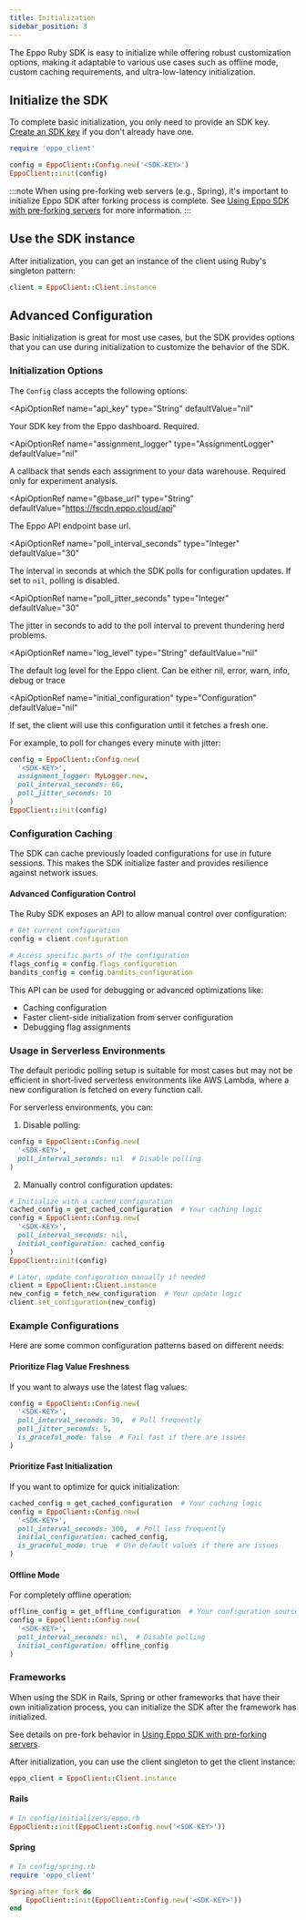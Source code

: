 ```yaml
---
title: Initialization
sidebar_position: 3
---
```



The Eppo Ruby SDK is easy to initialize while offering robust customization options, making it adaptable to various use cases such as offline mode, custom caching requirements, and ultra-low-latency initialization.

## Initialize the SDK

To complete basic initialization, you only need to provide an SDK key. [Create an SDK key](/sdks/sdk-keys) if you don't already have one.

```ruby
require 'eppo_client'

config = EppoClient::Config.new('<SDK-KEY>')
EppoClient::init(config)
```

:::note
When using pre-forking web servers (e.g., Spring), it's important to initialize Eppo SDK after forking process is complete. See [Using Eppo SDK with pre-forking servers](/sdks/preforking/) for more information.
:::

## Use the SDK instance

After initialization, you can get an instance of the client using Ruby's singleton pattern:

```ruby
client = EppoClient::Client.instance
```

## Advanced Configuration

Basic initialization is great for most use cases, but the SDK provides options that you can use during initialization to customize the behavior of the SDK.

### Initialization Options

The `Config` class accepts the following options:

<ApiOptionRef 
  name="api_key"
  type="String"
  defaultValue="nil"
>

Your SDK key from the Eppo dashboard. Required.
</ApiOptionRef>

<ApiOptionRef 
  name="assignment_logger"
  type="AssignmentLogger"
  defaultValue="nil"
>

A callback that sends each assignment to your data warehouse. Required only for experiment analysis.
</ApiOptionRef>

<ApiOptionRef 
  name="@base_url"
  type="String"
  defaultValue="https://fscdn.eppo.cloud/api"
>

The Eppo API endpoint base url.
</ApiOptionRef>

<ApiOptionRef 
  name="poll_interval_seconds"
  type="Integer"
  defaultValue="30"
>

The interval in seconds at which the SDK polls for configuration updates. If set to `nil`, polling is disabled.
</ApiOptionRef>

<ApiOptionRef 
  name="poll_jitter_seconds"
  type="Integer"
  defaultValue="30"
>

The jitter in seconds to add to the poll interval to prevent thundering herd problems.
</ApiOptionRef>

<ApiOptionRef 
  name="log_level"
  type="String"
  defaultValue="nil"
>

The default log level for the Eppo client. Can be either nil, error, warn, info, debug or trace
</ApiOptionRef>

<ApiOptionRef 
  name="initial_configuration"
  type="Configuration"
  defaultValue="nil"
>

If set, the client will use this configuration until it fetches a fresh one.
</ApiOptionRef>

For example, to poll for changes every minute with jitter:

```ruby
config = EppoClient::Config.new(
  '<SDK-KEY>',
  assignment_logger: MyLogger.new,
  poll_interval_seconds: 60,
  poll_jitter_seconds: 10
)
EppoClient::init(config)
```

### Configuration Caching

The SDK can cache previously loaded configurations for use in future sessions. This makes the SDK initialize faster and provides resilience against network issues.

#### Advanced Configuration Control

The Ruby SDK exposes an API to allow manual control over configuration:

```ruby
# Get current configuration
config = client.configuration

# Access specific parts of the configuration
flags_config = config.flags_configuration
bandits_config = config.bandits_configuration
```

This API can be used for debugging or advanced optimizations like:
- Caching configuration
- Faster client-side initialization from server configuration
- Debugging flag assignments

### Usage in Serverless Environments

The default periodic polling setup is suitable for most cases but may not be efficient in short-lived serverless environments like AWS Lambda, where a new configuration is fetched on every function call.

For serverless environments, you can:

1. Disable polling:
```ruby
config = EppoClient::Config.new(
  '<SDK-KEY>',
  poll_interval_seconds: nil  # Disable polling
)
```

2. Manually control configuration updates:
```ruby
# Initialize with a cached configuration
cached_config = get_cached_configuration  # Your caching logic
config = EppoClient::Config.new(
  '<SDK-KEY>',
  poll_interval_seconds: nil,
  initial_configuration: cached_config
)
EppoClient::init(config)

# Later, update configuration manually if needed
client = EppoClient::Client.instance
new_config = fetch_new_configuration  # Your update logic
client.set_configuration(new_config)
```

### Example Configurations

Here are some common configuration patterns based on different needs:

#### Prioritize Flag Value Freshness
If you want to always use the latest flag values:

```ruby
config = EppoClient::Config.new(
  '<SDK-KEY>',
  poll_interval_seconds: 30,  # Poll frequently
  poll_jitter_seconds: 5,
  is_graceful_mode: false  # Fail fast if there are issues
)
```

#### Prioritize Fast Initialization
If you want to optimize for quick initialization:

```ruby
cached_config = get_cached_configuration  # Your caching logic
config = EppoClient::Config.new(
  '<SDK-KEY>',
  poll_interval_seconds: 300,  # Poll less frequently
  initial_configuration: cached_config,
  is_graceful_mode: true  # Use default values if there are issues
)
```

#### Offline Mode
For completely offline operation:

```ruby
offline_config = get_offline_configuration  # Your configuration source
config = EppoClient::Config.new(
  '<SDK-KEY>',
  poll_interval_seconds: nil,  # Disable polling
  initial_configuration: offline_config
)
```

### Frameworks

When using the SDK in Rails, Spring or other frameworks that have their own initialization process, 
you can initialize the SDK after the framework has initialized.

See details on pre-fork behavior in [Using Eppo SDK with pre-forking servers](/sdks/preforking/).

After initialization, you can use the client singleton to get the client instance:

```ruby
eppo_client = EppoClient::Client.instance
```

#### Rails

```ruby
# In config/initializers/eppo.rb
EppoClient::init(EppoClient::Config.new('<SDK-KEY>'))
```

#### Spring

```ruby
# In config/spring.rb
require 'eppo_client'

Spring.after_fork do
    EppoClient::init(EppoClient::Config.new('<SDK-KEY>'))
end
```
